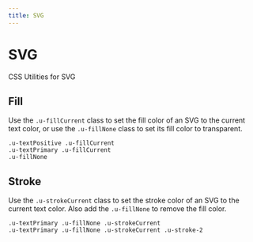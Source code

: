 ```yaml
---
title: SVG
---
```


# SVG

CSS Utilities for SVG

## Fill

Use the <code>.u-fillCurrent</code> class to set the fill color of an SVG to the current text color, or use the <code>.u-fillNone</code> class to set its fill color to transparent.

<div className="u-positionRelative u-border u-borderUltraLight u-paddingMedium u-marginBottomLarge">
  <div class="u-marginBottomMedium">
    <Icon size="extraLarge" name="thumbsUp" className="u-textPositive u-fillCurrent" />
    <div><code>.u-textPositive .u-fillCurrent</code></div>
  </div>
  <div class="u-marginBottomMedium">
    <Icon size="extraLarge" name="thumbsUp" className="u-textPrimary u-fillCurrent" />
    <div><code>.u-textPrimary .u-fillCurrent</code></div>
  </div>
  <div class="u-marginBottomMedium">
    <span class="u-inlineBlock u-border u-borderDashed">
      <Icon size="extraLarge" name="thumbsUp" className="u-fillNone" />
    </span>
    <div><code>.u-fillNone</code></div>
  </div>
</div>

## Stroke

Use the <code>.u-strokeCurrent</code> class to set the stroke color of an SVG to the current text color. Also add the <code>.u-fillNone</code> to remove the fill color.

<div className="u-positionRelative u-border u-borderUltraLight u-paddingMedium u-marginBottomLarge">
  <div class="u-marginBottomMedium">
    <Icon size="extraLarge" name="thumbsUp" className="u-textPrimary u-strokeCurrent u-fillNone" />
    <div><code>.u-textPrimary .u-fillNone .u-strokeCurrent</code></div>
  </div>
  <div class="u-marginBottomMedium">
    <Icon size="extraLarge" name="thumbsUp" className="u-textPrimary u-strokeCurrent u-stroke-2 u-fillNone" />
    <div><code>.u-textPrimary .u-fillNone .u-strokeCurrent .u-stroke-2</code></div>
  </div>
</div>
